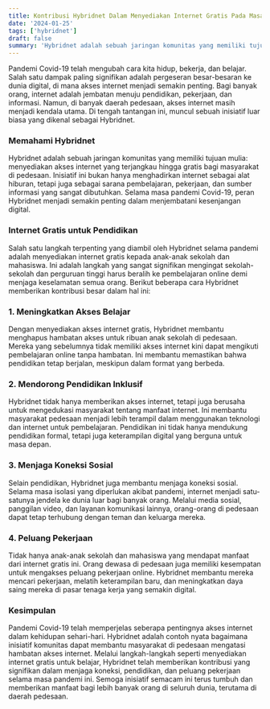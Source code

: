 ```yaml
---
title: Kontribusi Hybridnet Dalam Menyediakan Internet Gratis Pada Masa Pandemi Covid 19
date: '2024-01-25'
tags: ['hybridnet']
draft: false
summary: 'Hybridnet adalah sebuah jaringan komunitas yang memiliki tujuan mulia: menyediakan akses internet yang terjangkau hingga gratis bagi masyarakat di pedesaan.'
---
```


Pandemi Covid-19 telah mengubah cara kita hidup, bekerja, dan belajar. Salah satu dampak paling signifikan adalah pergeseran besar-besaran ke dunia digital, di mana akses internet menjadi semakin penting. Bagi banyak orang, internet adalah jembatan menuju pendidikan, pekerjaan, dan informasi. Namun, di banyak daerah pedesaan, akses internet masih menjadi kendala utama. Di tengah tantangan ini, muncul sebuah inisiatif luar biasa yang dikenal sebagai Hybridnet.
### Memahami Hybridnet

Hybridnet adalah sebuah jaringan komunitas yang memiliki tujuan mulia: menyediakan akses internet yang terjangkau hingga gratis bagi masyarakat di pedesaan. Inisiatif ini bukan hanya menghadirkan internet sebagai alat hiburan, tetapi juga sebagai sarana pembelajaran, pekerjaan, dan sumber informasi yang sangat dibutuhkan. Selama masa pandemi Covid-19, peran Hybridnet menjadi semakin penting dalam menjembatani kesenjangan digital.

### Internet Gratis untuk Pendidikan

Salah satu langkah terpenting yang diambil oleh Hybridnet selama pandemi adalah menyediakan internet gratis kepada anak-anak sekolah dan mahasiswa. Ini adalah langkah yang sangat signifikan mengingat sekolah-sekolah dan perguruan tinggi harus beralih ke pembelajaran online demi menjaga keselamatan semua orang. Berikut beberapa cara Hybridnet memberikan kontribusi besar dalam hal ini:

### 1. Meningkatkan Akses Belajar

Dengan menyediakan akses internet gratis, Hybridnet membantu menghapus hambatan akses untuk ribuan anak sekolah di pedesaan. Mereka yang sebelumnya tidak memiliki akses internet kini dapat mengikuti pembelajaran online tanpa hambatan. Ini membantu memastikan bahwa pendidikan tetap berjalan, meskipun dalam format yang berbeda.

### 2. Mendorong Pendidikan Inklusif

Hybridnet tidak hanya memberikan akses internet, tetapi juga berusaha untuk mengedukasi masyarakat tentang manfaat internet. Ini membantu masyarakat pedesaan menjadi lebih terampil dalam menggunakan teknologi dan internet untuk pembelajaran. Pendidikan ini tidak hanya mendukung pendidikan formal, tetapi juga keterampilan digital yang berguna untuk masa depan.

### 3. Menjaga Koneksi Sosial

Selain pendidikan, Hybridnet juga membantu menjaga koneksi sosial. Selama masa isolasi yang diperlukan akibat pandemi, internet menjadi satu-satunya jendela ke dunia luar bagi banyak orang. Melalui media sosial, panggilan video, dan layanan komunikasi lainnya, orang-orang di pedesaan dapat tetap terhubung dengan teman dan keluarga mereka.

### 4. Peluang Pekerjaan

Tidak hanya anak-anak sekolah dan mahasiswa yang mendapat manfaat dari internet gratis ini. Orang dewasa di pedesaan juga memiliki kesempatan untuk mengakses peluang pekerjaan online. Hybridnet membantu mereka mencari pekerjaan, melatih keterampilan baru, dan meningkatkan daya saing mereka di pasar tenaga kerja yang semakin digital.

### Kesimpulan
Pandemi Covid-19 telah memperjelas seberapa pentingnya akses internet dalam kehidupan sehari-hari. Hybridnet adalah contoh nyata bagaimana inisiatif komunitas dapat membantu masyarakat di pedesaan mengatasi hambatan akses internet. Melalui langkah-langkah seperti menyediakan internet gratis untuk belajar, Hybridnet telah memberikan kontribusi yang signifikan dalam menjaga koneksi, pendidikan, dan peluang pekerjaan selama masa pandemi ini. Semoga inisiatif semacam ini terus tumbuh dan memberikan manfaat bagi lebih banyak orang di seluruh dunia, terutama di daerah pedesaan.
